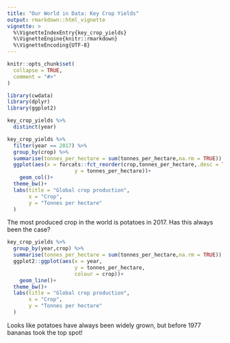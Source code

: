 ```yaml
---
title: "Our World in Data: Key Crop Yields"
output: rmarkdown::html_vignette
vignette: >
  %\VignetteIndexEntry{key_crop_yields}
  %\VignetteEngine{knitr::rmarkdown}
  %\VignetteEncoding{UTF-8}
---
```


```r
knitr::opts_chunk$set(
  collapse = TRUE,
  comment = "#>"
)
```

```r
library(cwdata)
library(dplyr)
library(ggplot2)
```

```r
key_crop_yields %>% 
  distinct(year)
```

```r
key_crop_yields %>% 
  filter(year == 2017) %>% 
  group_by(crop) %>% 
  summarise(tonnes_per_hectare = sum(tonnes_per_hectare,na.rm = TRUE)) %>% 
  ggplot(aes(x = forcats::fct_reorder(crop,tonnes_per_hectare,.desc = TRUE),
                      y = tonnes_per_hectare))+
    geom_col()+
  theme_bw()+
  labs(title = "Global crop production",
       x = "Crop",
       y = "Tonnes per hectare"
  )
```

The most produced crop in the world is potatoes in 2017. Has this always been the case?

```r
key_crop_yields %>% 
  group_by(year,crop) %>% 
  summarise(tonnes_per_hectare = sum(tonnes_per_hectare,na.rm = TRUE)) %>% 
  ggplot2::ggplot(aes(x = year,
                      y = tonnes_per_hectare,
                      colour = crop))+
    geom_line()+
  theme_bw()+
  labs(title = "Global crop production",
       x = "Crop",
       y = "Tonnes per hectare"
  )
```


Looks like potatoes have always been widely grown, but before 1977 bananas took the top spot!
